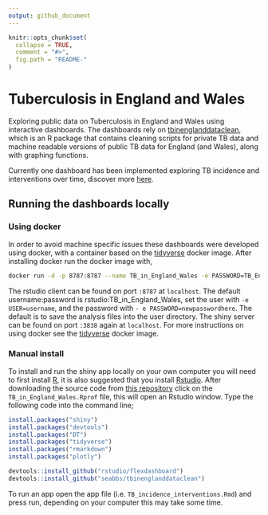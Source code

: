 ```yaml
---
output: github_document
---
```


```r
knitr::opts_chunk$set(
  collapse = TRUE,
  comment = "#>",
  fig.path = "README-"
)
```

# Tuberculosis in England and Wales 

Exploring public data on Tuberculosis in England and Wales using interactive dashboards. The dashboards rely on [tbinenglanddataclean](www.samabbott.co.uk/tbinenglanddataclean), which is an R package that contains cleaning scripts for private TB data and machine readable versions of public TB data for England (and Wales), along with graphing functions.

Currently one dashboard has been implemented exploring TB incidence and interventions over time, discover more [here](https://www.samabbott.co.uk/post/tb-england-wales/).

## Running the dashboards locally

### Using docker

In order to avoid machine specific issues these dashboards were developed using docker, with a container based on the [tidyverse](https://hub.docker.com/r/rocker/tidyverse/) docker image. After installing docker run the docker image with,

```bash
docker run -d -p 8787:8787 --name TB_in_England_Wales -e PASSWORD=TB_England_Wales seabbs/TB_in_England_Wales
```

The rstudio client can be found on port `:8787` at `localhost`. The default username:password is rstudio:TB_in_England_Wales, set the user with `-e USER=username`, and the password with ` - e PASSWORD=newpasswordhere`. The default is to save the analysis files into the user directory. The shiny server can be found on port `:3838` again at `localhost`. For more instructions on using docker see the [tidyverse](https://hub.docker.com/r/rocker/tidyverse/) docker image.

### Manual install

To install and run the shiny app locally on your own computer you will need to first install [R](https://www.r-project.org/), it is also suggested that you install [Rstudio](https://www.rstudio.com/products/rstudio/download/). After downloading the source code from [this repository](https://www.github.com/seabbs/TB_in_England_Wales) click on the `TB_in_England_Wales.Rprof` file, this will open an Rstudio window. Type the following code into the command line;

```r
install.packages("shiny")
install.packages("devtools")
install.packages("DT")
install.packages("tidyverse")
install.packages("rmarkdown")
install.packages("plotly")

devtools::install_github("rstudio/flexdashboard")
devtools::install_github("seabbs/tbinenglanddataclean")
```

To run an app open the app file (i.e. `TB_incidence_interventions.Rmd`) and press run, depending on your computer this may take some time.

